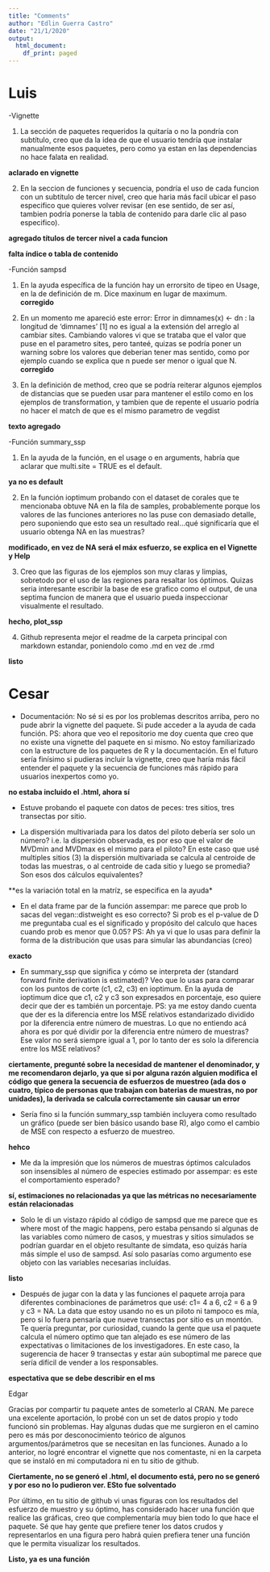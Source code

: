 ```yaml
---
title: "Comments"
author: "Edlin Guerra Castro"
date: "21/1/2020"
output:
  html_document:
    df_print: paged
---
```


# Luis

-Vignette

1. La sección de paquetes requeridos la quitaría o no la pondría con subtítulo, creo que da la idea de que el usuario tendría que instalar manualmente esos paquetes, pero como ya estan en las dependencias no hace falata en realidad.

**aclarado en vignette**

2. En la seccion de funciones y secuencia, pondría el uso de cada funcion con un subtitulo de tercer nivel, creo que haria más facil ubicar el paso especifico que quieres volver revisar (en ese sentido, de ser así, tambien podría ponerse la tabla de contenido para darle clic al paso especifico).

**agregado títulos de tercer nivel a cada funcion**

**falta índice o tabla de contenido**

-Función sampsd

1. En la ayuda específica de la función hay un errorsito de tipeo en Usage, en la de definición de m. Dice maxinum en lugar de maximum.
**corregido**

2. En un momento me apareció este error: Error in dimnames(x) <- dn :  la longitud de 'dimnames' [1] no es igual a la extensión del arreglo al cambiar sites. Cambiando valores vi que se trataba que el valor que puse en el parametro sites, pero tanteé, quizas se podría poner un warning sobre los valores que deberian tener mas sentido, como por ejemplo cuando se explica que n puede ser menor o igual que N.
**corregido**

3. En la definición de method, creo que se podría reiterar algunos ejemplos de distancias que se pueden usar para mantener el estilo como en los ejemplos de transformation, y tambien que de repente el usuario podría no hacer el match de que es el mismo parametro de vegdist

**texto agregado**
    
-Función summary_ssp

1. En la ayuda de la función, en el usage o en arguments, habría que aclarar que multi.site = TRUE es el default.

**ya no es default**

2. En la función ioptimum probando con el dataset de corales que te mencionaba obtuve NA en la fila de samples, probablemente porque los valores de las funciones anteriores no las puse con demasiado detalle, pero suponiendo que esto sea un resultado real...qué significaría que el usuario obtenga NA en las muestras?

**modificado, en vez de NA será el máx esfuerzo, se explica en el Vignette y Help**

3. Creo que las figuras de los ejemplos son muy claras y limpias, sobretodo por el uso de las regiones para resaltar los óptimos. Quizas seria interesante escribir la base de ese grafico como el output, de una septima funcion de manera que el usuario pueda inspeccionar visualmente el resultado.

**hecho, plot_ssp**

4. Github representa mejor el readme de la carpeta principal con markdown estandar, poniendolo como .md en vez  de .rmd

**listo**


# Cesar

-  Documentación: No sé si es por los problemas descritos arriba, pero no pude abrir la vignette del paquete. Si pude acceder a la ayuda de cada función. PS: ahora que veo el repositorio me doy cuenta que creo que no existe una vignette del paquete en si mismo. No estoy familiarizado con la estructure de los paquetes de R y la documentación. En el futuro sería finísimo si pudieras incluir la vignette, creo que haría más fácil entender el paquete y la secuencia de funciones más rápido para usuarios inexpertos como yo.

**no estaba incluido el .html, ahora sí**

- Estuve probando el paquete con datos de peces: tres sitios, tres transectas por sitio. 

- La dispersión multivariada para los datos del piloto debería ser solo un número? i.e. la dispersión observada, es por eso que el valor de MVDmin and MVDmax es el mismo para el piloto? En este caso que usé multiples sitios (3) la dispersión multivariada se calcula al centroide de todas las muestras, o al centroide de cada sitio y luego se promedia? Son esos dos cálculos equivalentes?

**es la variación total en la matríz, se especifica en la ayuda*

- En el data frame par de la función assempar: me parece que prob lo sacas del vegan::distweight es eso correcto? Si prob es el p-value de D me preguntaba cual es el significado y propósito del calculo que haces cuando prob es menor que 0.05? PS: Ah ya vi que lo usas para definir la forma de la distribución que usas para simular las abundancias (creo)

**exacto**

- En summary_ssp que significa y cómo se interpreta der (standard forward finite derivation is estimated)? Veo que lo usas para comparar con los puntos de corte (c1, c2, c3) en ioptimum. En la ayuda de ioptimum dice que c1, c2 y c3 son expresados en porcentaje, eso quiere decir que der es también un porcentaje. PS: ya me estoy dando cuenta que der  es la diferencia entre los MSE relativos estandarizado dividido por la diferencia entre número de muestras. Lo que no entiendo acá ahora es por qué dividir por la diferencia entre número de muestras? Ese valor no será siempre igual a 1, por lo tanto der  es solo la diferencia entre los MSE relativos?

**ciertamente, pregunté sobre la necesidad de mantener el denominador, y me recomendaron dejarlo, ya que si por alguna razón alguien modifica el código que genera la secuencia de esfuerzos de muestreo (ada dos o cuatro, típico de personas que trabajan con baterias de muestras, no por unidades), la derivada se calcula correctamente sin causar un error**

- Sería fino si la función summary_ssp también incluyera como resultado un gráfico (puede ser bien básico usando base R), algo como el cambio de MSE con respecto a esfuerzo de muestreo.

**hehco**

- Me da la impresión que los números de muestras óptimos calculados son insensibles al número de especies estimado por assempar: es este el comportamiento esperado?

**sí, estimaciones no relacionadas ya que las métricas no necesariamente están relacionadas**

- Solo le di un vistazo rápido al código de sampsd que me parece que es where most of the magic happens, pero estaba pensando si algunas de las variables como número de casos, y muestras y sitios simulados se podrían guardar en el objeto resultante de simdata, eso quizás haría más simple el uso de sampsd. Así solo pasarías como argumento ese objeto con las variables necesarias incluídas.

**listo**

- Después de jugar con la data y las funciones el paquete arroja para diferentes combinaciones de parámetros que usé: c1= 4 a 6, c2 = 6 a 9 y c3 = NA. La data que estoy usando no es un piloto ni tampoco es mía, pero si lo fuera pensaría que nueve transectas por sitio es un montón. Te quería preguntar, por curiosidad, cuando la gente que usa el paquete calcula el número optimo que tan alejado es ese número de las expectativas o limitaciones de los investigadores. En este caso, la sugerencia de hacer 9 transectas y estar aún suboptimal me parece que sería difícil de vender a los responsables.

**espectativa que se debe describir en el ms**

Edgar

Gracias por compartir tu paquete antes de someterlo al CRAN. Me parece una excelente aportación, lo probé con un set de datos propio y todo funcionó sin problemas. Hay algunas dudas que me surgieron en el camino pero es más por desconocimiento teórico de algunos argumentos/parámetros que se necesitan en las funciones. Aunado a lo anterior, no logré encontrar el vignette que nos comentaste, ni en la carpeta que se instaló en mi computadora ni en tu sitio de github.

**Ciertamente, no se generó el .html, el documento está, pero no se generó y por eso no lo pudieron ver. ESto fue solventado**

Por último, en tu sitio de github vi unas figuras con los resultados del esfuerzo de muestro y su óptimo, has considerado hacer una función que realice las gráficas, creo que complementaría muy bien todo lo que hace el paquete. Sé que hay gente que prefiere tener los datos crudos y representarlos en una figura pero habrá quien prefiera tener una función que le permita visualizar los resultados.

**Listo, ya es una función**
